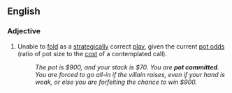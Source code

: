 ==English==

===Adjective===
{{en-adj}}

# {{lb|en|poker}} Unable to [[fold]] as a [[strategy|strategically]] correct [[play]], given the current [[pot odds]] (ratio of pot size to the [[cost]] of a contemplated call).
#: ''The pot is $900, and your stack is $70. You are '''pot committed'''. You are forced to go all-in if the villain raises, even if your hand is weak, or else you are forfeiting the chance to win $900.''